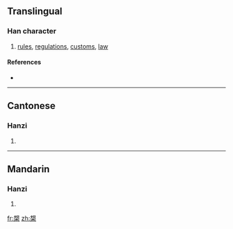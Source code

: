 {{also|椝}}
==Translingual==

===Han character===
{{Han char|rn=75|rad=木|as=11|sn=15|four=5690<sub>4</sub>|canj=手山木 (QUD)}}

# [[rules]], [[regulations]], [[customs]], [[law]]

====References====
* {{Han ref|kx=0548.120|dkj=15391|dj=0935.290|hdz=21272.070|uh=69FC|ud=27132|bh=E5E4|bd=58852}}

----

==Cantonese==

===Hanzi===
{{yue-hanzi|jyut=|y=kwai1}}

# {{defn|Cantonese}}

----

==Mandarin==

===Hanzi===
{{cmn-hanzi|pin=[[guī]] ([[gui1]])|wg=kuei<sup>1</sup>}}

# {{defn|Mandarin}}

[[fr:槼]]
[[zh:槼]]